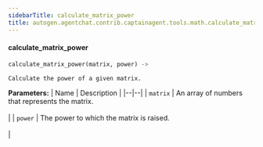 ```yaml
---
sidebarTitle: calculate_matrix_power
title: autogen.agentchat.contrib.captainagent.tools.math.calculate_matrix_power.calculate_matrix_power
---
```


<code class="doc-symbol doc-symbol-heading doc-symbol-function"></code>
#### calculate_matrix_power
<a href="#autogen.agentchat.contrib.captainagent.tools.math.calculate_matrix_power..calculate_matrix_power" class="headerlink" title="Permanent link"></a>

```python
calculate_matrix_power(matrix, power) -> 
```

    Calculate the power of a given matrix.

<b>Parameters:</b>
| Name | Description |
|--|--|
| `matrix` | An array of numbers that represents the matrix.<br/><br/> |
| `power` | The power to which the matrix is raised.<br/><br/> |

<br />